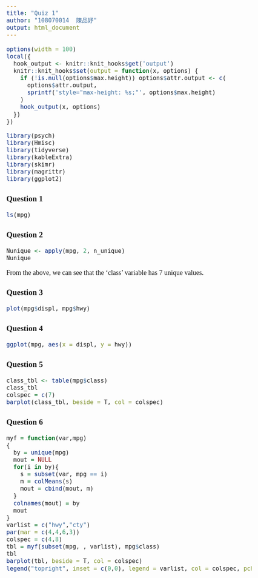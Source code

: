 ```yaml
---
title: "Quiz 1"
author: "108070014  陳品妤"
output: html_document
---
```


<style type = "text/css">
  body{
    font-family: "Cambria";
    font-size: 18px;
    text-align: justify;
  }
  h1.title{
    text-align: center;
    font-size: 40px;
  }
  .author{
    text-align: center;
    font-size: 24px;
    font-family: "Cambria", "標楷體";
  }
</style>

```r
options(width = 100)
local({
  hook_output <- knitr::knit_hooks$get('output')
  knitr::knit_hooks$set(output = function(x, options) {
    if (!is.null(options$max.height)) options$attr.output <- c(
      options$attr.output,
      sprintf('style="max-height: %s;"', options$max.height)
    )
    hook_output(x, options)
  })
})
```

```r
library(psych)
library(Hmisc)
library(tidyverse)
library(kableExtra)
library(skimr)
library(magrittr)
library(ggplot2)
```

### Question 1
```r
ls(mpg)
```

### Question 2
```r
Nunique <- apply(mpg, 2, n_unique)
Nunique
```
From the above, we can see that the 'class' variable has 7 unique values.

### Question 3
```r
plot(mpg$displ, mpg$hwy)
```

### Question 4
```r
ggplot(mpg, aes(x = displ, y = hwy))
```

### Question 5
```r
class_tbl <- table(mpg$class)
class_tbl
colspec = c(7)
barplot(class_tbl, beside = T, col = colspec)
```

### Question 6
```r
myf = function(var,mpg)
{
  by = unique(mpg)
  mout = NULL
  for(i in by){
    s = subset(var, mpg == i)
    m = colMeans(s)
    mout = cbind(mout, m)
  }
  colnames(mout) = by
  mout
}
varlist = c("hwy","cty")
par(mar = c(4,4,6,3))
colspec = c(4,8)
tbl = myf(subset(mpg, , varlist), mpg$class)
tbl
barplot(tbl, beside = T, col = colspec)
legend("topright", inset = c(0,0), legend = varlist, col = colspec, pch = 16, cex = 1.1)
```